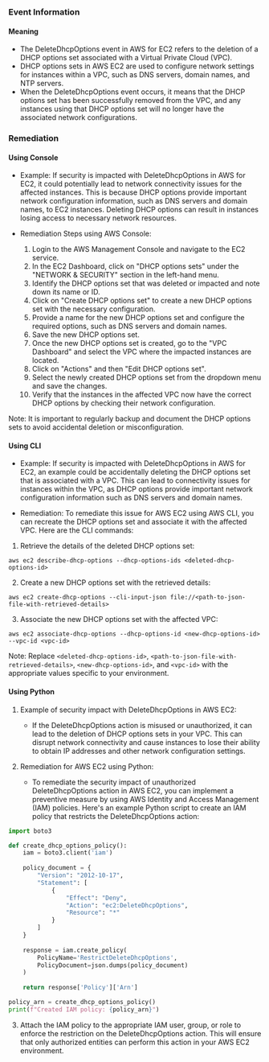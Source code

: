 
### Event Information

#### Meaning

- The DeleteDhcpOptions event in AWS for EC2 refers to the deletion of a DHCP options set associated with a Virtual Private Cloud (VPC).
- DHCP options sets in AWS EC2 are used to configure network settings for instances within a VPC, such as DNS servers, domain names, and NTP servers.
- When the DeleteDhcpOptions event occurs, it means that the DHCP options set has been successfully removed from the VPC, and any instances using that DHCP options set will no longer have the associated network configurations.

### Remediation

#### Using Console

- Example: If security is impacted with DeleteDhcpOptions in AWS for EC2, it could potentially lead to network connectivity issues for the affected instances. This is because DHCP options provide important network configuration information, such as DNS servers and domain names, to EC2 instances. Deleting DHCP options can result in instances losing access to necessary network resources.

- Remediation Steps using AWS Console:
  1. Login to the AWS Management Console and navigate to the EC2 service.
  2. In the EC2 Dashboard, click on "DHCP options sets" under the "NETWORK & SECURITY" section in the left-hand menu.
  3. Identify the DHCP options set that was deleted or impacted and note down its name or ID.
  4. Click on "Create DHCP options set" to create a new DHCP options set with the necessary configuration.
  5. Provide a name for the new DHCP options set and configure the required options, such as DNS servers and domain names.
  6. Save the new DHCP options set.
  7. Once the new DHCP options set is created, go to the "VPC Dashboard" and select the VPC where the impacted instances are located.
  8. Click on "Actions" and then "Edit DHCP options set".
  9. Select the newly created DHCP options set from the dropdown menu and save the changes.
  10. Verify that the instances in the affected VPC now have the correct DHCP options by checking their network configuration.

Note: It is important to regularly backup and document the DHCP options sets to avoid accidental deletion or misconfiguration.

#### Using CLI

- Example: If security is impacted with DeleteDhcpOptions in AWS for EC2, an example could be accidentally deleting the DHCP options set that is associated with a VPC. This can lead to connectivity issues for instances within the VPC, as DHCP options provide important network configuration information such as DNS servers and domain names.

- Remediation: To remediate this issue for AWS EC2 using AWS CLI, you can recreate the DHCP options set and associate it with the affected VPC. Here are the CLI commands:

1. Retrieve the details of the deleted DHCP options set:
```
aws ec2 describe-dhcp-options --dhcp-options-ids <deleted-dhcp-options-id>
```

2. Create a new DHCP options set with the retrieved details:
```
aws ec2 create-dhcp-options --cli-input-json file://<path-to-json-file-with-retrieved-details>
```

3. Associate the new DHCP options set with the affected VPC:
```
aws ec2 associate-dhcp-options --dhcp-options-id <new-dhcp-options-id> --vpc-id <vpc-id>
```

Note: Replace `<deleted-dhcp-options-id>`, `<path-to-json-file-with-retrieved-details>`, `<new-dhcp-options-id>`, and `<vpc-id>` with the appropriate values specific to your environment.

#### Using Python

1. Example of security impact with DeleteDhcpOptions in AWS EC2:
   - If the DeleteDhcpOptions action is misused or unauthorized, it can lead to the deletion of DHCP options sets in your VPC. This can disrupt network connectivity and cause instances to lose their ability to obtain IP addresses and other network configuration settings.

2. Remediation for AWS EC2 using Python:
   - To remediate the security impact of unauthorized DeleteDhcpOptions action in AWS EC2, you can implement a preventive measure by using AWS Identity and Access Management (IAM) policies. Here's an example Python script to create an IAM policy that restricts the DeleteDhcpOptions action:

```python
import boto3

def create_dhcp_options_policy():
    iam = boto3.client('iam')
    
    policy_document = {
        "Version": "2012-10-17",
        "Statement": [
            {
                "Effect": "Deny",
                "Action": "ec2:DeleteDhcpOptions",
                "Resource": "*"
            }
        ]
    }
    
    response = iam.create_policy(
        PolicyName='RestrictDeleteDhcpOptions',
        PolicyDocument=json.dumps(policy_document)
    )
    
    return response['Policy']['Arn']

policy_arn = create_dhcp_options_policy()
print(f"Created IAM policy: {policy_arn}")
```

3. Attach the IAM policy to the appropriate IAM user, group, or role to enforce the restriction on the DeleteDhcpOptions action. This will ensure that only authorized entities can perform this action in your AWS EC2 environment.

